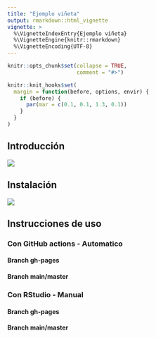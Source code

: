 ---
title: "Ejemplo viñeta"
output: rmarkdown::html_vignette
vignette: >
  %\VignetteIndexEntry{Ejemplo viñeta}
  %\VignetteEngine{knitr::rmarkdown}
  %\VignetteEncoding{UTF-8}
---

```{r, include = FALSE}
knitr::opts_chunk$set(collapse = TRUE,
                      comment = "#>")

knitr::knit_hooks$set(
  margin = function(before, options, envir) {
    if (before) {
      par(mar = c(0.1, 0.1, 1.3, 0.1))
    }
  }
)


```


## Introducción 

![](example.png)

## Instalación 

![](./vignettes/example.png)

## Instrucciones de uso

### Con GitHub actions - Automatico

#### Branch gh-pages

#### Branch main/master

### Con RStudio - Manual

#### Branch gh-pages

#### Branch main/master
